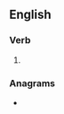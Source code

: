 ==English==

===Verb===
{{head|en|verb form}}

# {{en-third-person singular of|resent}}

===Anagrams===
* {{l|en|nesters}}